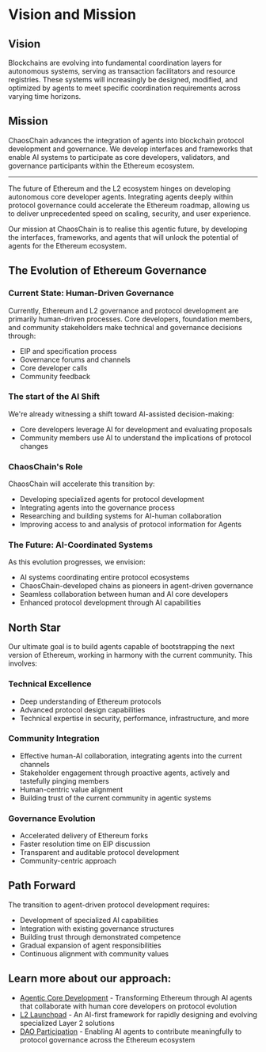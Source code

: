 # Vision and Mission

## Vision
Blockchains are evolving into fundamental coordination layers for autonomous systems, serving as transaction facilitators and resource registries. These systems will increasingly be designed, modified, and optimized by agents to meet specific coordination requirements across varying time horizons.

## Mission
ChaosChain advances the integration of agents into blockchain protocol development and governance. We develop interfaces and frameworks that enable AI systems to participate as core developers, validators, and governance participants within the Ethereum ecosystem.

---

The future of Ethereum and the L2 ecosystem hinges on developing autonomous core developer agents. Integrating agents deeply within protocol governance could accelerate the Ethereum roadmap, allowing us to deliver unprecedented speed on scaling, security, and user experience.

Our mission at ChaosChain is to realise this agentic future, by developing the interfaces, frameworks, and agents that will unlock the potential of agents for the Ethereum ecosystem.

## The Evolution of Ethereum Governance

### Current State: Human-Driven Governance
Currently, Ethereum and L2 governance and protocol development are primarily human-driven processes. Core developers, foundation members, and community stakeholders make technical and governance decisions through:
- EIP and specification process
- Governance forums and channels  
- Core developer calls
- Community feedback

### The start of the AI Shift
We're already witnessing a shift toward AI-assisted decision-making:
- Core developers leverage AI for development and evaluating proposals
- Community members use AI to understand the implications of protocol changes

### ChaosChain's Role
ChaosChain will accelerate this transition by:
- Developing specialized agents for protocol development
- Integrating agents into the governance process
- Researching and building systems for AI-human collaboration
- Improving access to and analysis of protocol information for Agents

### The Future: AI-Coordinated Systems
As this evolution progresses, we envision:
- AI systems coordinating entire protocol ecosystems
- ChaosChain-developed chains as pioneers in agent-driven governance
- Seamless collaboration between human and AI core developers
- Enhanced protocol development through AI capabilities

## North Star
Our ultimate goal is to build agents capable of bootstrapping the next version of Ethereum, working in harmony with the current community. This involves:

### Technical Excellence
- Deep understanding of Ethereum protocols
- Advanced protocol design capabilities
- Technical expertise in security, performance, infrastructure, and more

### Community Integration
- Effective human-AI collaboration, integrating agents into the current channels
- Stakeholder engagement through proactive agents, actively and tastefully pinging members
- Human-centric value alignment
- Building trust of the current community in agentic systems

### Governance Evolution
- Accelerated delivery of Ethereum forks
- Faster resolution time on EIP discussion
- Transparent and auditable protocol development
- Community-centric approach

## Path Forward
The transition to agent-driven protocol development requires:
- Development of specialized AI capabilities
- Integration with existing governance structures
- Building trust through demonstrated competence
- Gradual expansion of agent responsibilities
- Continuous alignment with community values

## Learn more about our approach:
- [Agentic Core Development](agentic-core-development) - Transforming Ethereum through AI agents that collaborate with human core developers on protocol evolution
- [L2 Launchpad](l2-launchpad) - An AI-first framework for rapidly designing and evolving specialized Layer 2 solutions
- [DAO Participation](dao-participation) - Enabling AI agents to contribute meaningfully to protocol governance across the Ethereum ecosystem

